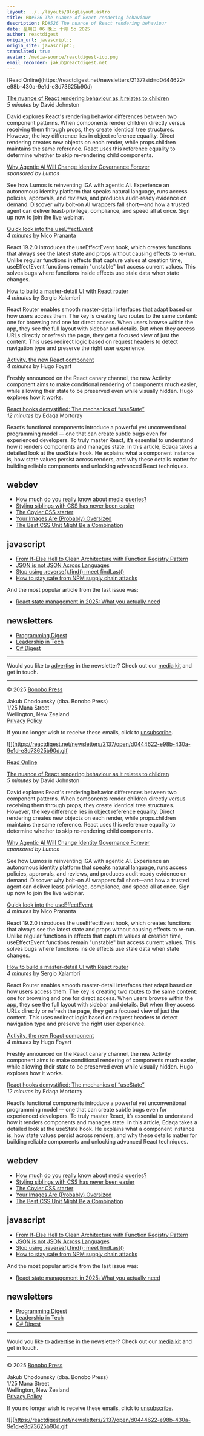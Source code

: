 ```yaml
---
layout: ../../layouts/BlogLayout.astro
title: RD#526 The nuance of React rendering behaviour
description: RD#526 The nuance of React rendering behaviour
date: 星期日 06 晚上 十月 5o 2025
author: reactdigest
origin_url: javascript:;
origin_site: javascript:;
translated: true
avatar: /media-source/reactdigest-ico.png
email_recorder: jakub@reactdigest.net
---
```



<Reference client:only="react" title="RD#526 The nuance of React rendering behaviour" url="javascript:;" />

<Detail client:only="react">
	[Read Online](https://reactdigest.net/newsletters/2137?sid=d0444622-e98b-430a-9e1d-e3d73625b90d)

[The nuance of React rendering behaviour as it relates to children](https://reactdigest.net/links/20406/d0444622-e98b-430a-9e1d-e3d73625b90d/email)  
_5 minutes_ by David Johnston

David explores React's rendering behavior differences between two component patterns. When components render children directly versus receiving them through props, they create identical tree structures. However, the key difference lies in object reference equality. Direct rendering creates new objects on each render, while props.children maintains the same reference. React uses this reference equality to determine whether to skip re-rendering child components.

[Why Agentic AI Will Change Identity Governance Forever](https://reactdigest.net/links/20407/d0444622-e98b-430a-9e1d-e3d73625b90d/email)  
_sponsored by Lumos_

See how Lumos is reinventing IGA with agentic AI. Experience an autonomous identity platform that speaks natural language, runs access policies, approvals, and reviews, and produces audit-ready evidence on demand. Discover why bolt-on AI wrappers fall short—and how a trusted agent can deliver least-privilege, compliance, and speed all at once. Sign up now to join the live webinar.

[Quick look into the useEffectEvent](https://reactdigest.net/links/20408/d0444622-e98b-430a-9e1d-e3d73625b90d/email)  
_4 minutes_ by Nico Prananta

React 19.2.0 introduces the useEffectEvent hook, which creates functions that always see the latest state and props without causing effects to re-run. Unlike regular functions in effects that capture values at creation time, useEffectEvent functions remain "unstable" but access current values. This solves bugs where functions inside effects use stale data when state changes.

[How to build a master-detail UI with React router](https://reactdigest.net/links/20409/d0444622-e98b-430a-9e1d-e3d73625b90d/email)  
_4 minutes_ by Sergio Xalambrí

React Router enables smooth master-detail interfaces that adapt based on how users access them. The key is creating two routes to the same content: one for browsing and one for direct access. When users browse within the app, they see the full layout with sidebar and details. But when they access URLs directly or refresh the page, they get a focused view of just the content. This uses redirect logic based on request headers to detect navigation type and preserve the right user experience.

[Activity, the new React component](https://reactdigest.net/links/20410/d0444622-e98b-430a-9e1d-e3d73625b90d/email)  
_4 minutes_ by Hugo Foyart

Freshly announced on the React canary channel, the new Activity component aims to make conditional rendering of components much easier, while allowing their state to be preserved even while visually hidden. Hugo explores how it works.

[React hooks demystified: The mechanics of “useState”](https://reactdigest.net/links/20411/d0444622-e98b-430a-9e1d-e3d73625b90d/email)  
_12 minutes_ by Edaqa Mortoray

React’s functional components introduce a powerful yet unconventional programming model — one that can create subtle bugs even for experienced developers. To truly master React, it’s essential to understand how it renders components and manages state. In this article, Edaqa takes a detailed look at the useState hook. He explains what a component instance is, how state values persist across renders, and why these details matter for building reliable components and unlocking advanced React techniques.

## webdev

*   [How much do you really know about media queries?](https://reactdigest.net/links/20412/d0444622-e98b-430a-9e1d-e3d73625b90d/email)
*   [Styling siblings with CSS has never been easier](https://reactdigest.net/links/20413/d0444622-e98b-430a-9e1d-e3d73625b90d/email)
*   [The Coyier CSS starter](https://reactdigest.net/links/20414/d0444622-e98b-430a-9e1d-e3d73625b90d/email)
*   [Your Images Are (Probably) Oversized](https://reactdigest.net/links/20415/d0444622-e98b-430a-9e1d-e3d73625b90d/email)
*   [The Best CSS Unit Might Be a Combination](https://reactdigest.net/links/20416/d0444622-e98b-430a-9e1d-e3d73625b90d/email)

## javascript

*   [From If-Else Hell to Clean Architecture with Function Registry Pattern](https://reactdigest.net/links/20417/d0444622-e98b-430a-9e1d-e3d73625b90d/email)
*   [JSON is not JSON Across Languages](https://reactdigest.net/links/20418/d0444622-e98b-430a-9e1d-e3d73625b90d/email)
*   [Stop using .reverse().find(): meet findLast()](https://reactdigest.net/links/20419/d0444622-e98b-430a-9e1d-e3d73625b90d/email)
*   [How to stay safe from NPM supply chain attacks](https://reactdigest.net/links/20420/d0444622-e98b-430a-9e1d-e3d73625b90d/email)

And the most popular article from the last issue was:

*   [React state management in 2025: What you actually need](https://reactdigest.net/links/20421/d0444622-e98b-430a-9e1d-e3d73625b90d/email)

## newsletters

*   [Programming Digest](https://programmingdigest.net/?utm_medium=campaign&utm_source=react)
*   [Leadership in Tech](https://leadershipintech.com/?utm_medium=campaign&utm_source=react)
*   [C# Digest](https://csharpdigest.net/?utm_medium=campaign&utm_source=react)

* * *

Would you like to [advertise](https://bonobopress.com/) in the newsletter? Check out our [media kit](https://bonobopress.com/media-kit/) and get in touch.

* * *

© 2025 [Bonobo Press](https://bonobopress.com/)

Jakub Chodounsky (dba. Bonobo Press)  
1/25 Mana Street  
Wellington, New Zealand  
[Privacy Policy](https://reactdigest.net/privacy)

If you no longer wish to receive these emails, click to [unsubscribe](https://reactdigest.net/subscribers/d0444622-e98b-430a-9e1d-e3d73625b90d/unsubscribe).

![](https://reactdigest.net/newsletters/2137/open/d0444622-e98b-430a-9e1d-e3d73625b90d.gif
</Detail>

[Read Online](https://reactdigest.net/newsletters/2137?sid=d0444622-e98b-430a-9e1d-e3d73625b90d)

[The nuance of React rendering behaviour as it relates to children](https://reactdigest.net/links/20406/d0444622-e98b-430a-9e1d-e3d73625b90d/email)\
*5 minutes* by David Johnston

David explores React's rendering behavior differences between two component patterns. When components render children directly versus receiving them through props, they create identical tree structures. However, the key difference lies in object reference equality. Direct rendering creates new objects on each render, while props.children maintains the same reference. React uses this reference equality to determine whether to skip re-rendering child components.

[Why Agentic AI Will Change Identity Governance Forever](https://reactdigest.net/links/20407/d0444622-e98b-430a-9e1d-e3d73625b90d/email)\
*sponsored by Lumos*

See how Lumos is reinventing IGA with agentic AI. Experience an autonomous identity platform that speaks natural language, runs access policies, approvals, and reviews, and produces audit-ready evidence on demand. Discover why bolt-on AI wrappers fall short—and how a trusted agent can deliver least-privilege, compliance, and speed all at once. Sign up now to join the live webinar.

[Quick look into the useEffectEvent](https://reactdigest.net/links/20408/d0444622-e98b-430a-9e1d-e3d73625b90d/email)\
*4 minutes* by Nico Prananta

React 19.2.0 introduces the useEffectEvent hook, which creates functions that always see the latest state and props without causing effects to re-run. Unlike regular functions in effects that capture values at creation time, useEffectEvent functions remain "unstable" but access current values. This solves bugs where functions inside effects use stale data when state changes.

[How to build a master-detail UI with React router](https://reactdigest.net/links/20409/d0444622-e98b-430a-9e1d-e3d73625b90d/email)\
*4 minutes* by Sergio Xalambrí

React Router enables smooth master-detail interfaces that adapt based on how users access them. The key is creating two routes to the same content: one for browsing and one for direct access. When users browse within the app, they see the full layout with sidebar and details. But when they access URLs directly or refresh the page, they get a focused view of just the content. This uses redirect logic based on request headers to detect navigation type and preserve the right user experience.

[Activity, the new React component](https://reactdigest.net/links/20410/d0444622-e98b-430a-9e1d-e3d73625b90d/email)\
*4 minutes* by Hugo Foyart

Freshly announced on the React canary channel, the new Activity component aims to make conditional rendering of components much easier, while allowing their state to be preserved even while visually hidden. Hugo explores how it works.

[React hooks demystified: The mechanics of “useState”](https://reactdigest.net/links/20411/d0444622-e98b-430a-9e1d-e3d73625b90d/email)\
*12 minutes* by Edaqa Mortoray

React’s functional components introduce a powerful yet unconventional programming model — one that can create subtle bugs even for experienced developers. To truly master React, it’s essential to understand how it renders components and manages state. In this article, Edaqa takes a detailed look at the useState hook. He explains what a component instance is, how state values persist across renders, and why these details matter for building reliable components and unlocking advanced React techniques.

## webdev

* [How much do you really know about media queries?](https://reactdigest.net/links/20412/d0444622-e98b-430a-9e1d-e3d73625b90d/email)
* [Styling siblings with CSS has never been easier](https://reactdigest.net/links/20413/d0444622-e98b-430a-9e1d-e3d73625b90d/email)
* [The Coyier CSS starter](https://reactdigest.net/links/20414/d0444622-e98b-430a-9e1d-e3d73625b90d/email)
* [Your Images Are (Probably) Oversized](https://reactdigest.net/links/20415/d0444622-e98b-430a-9e1d-e3d73625b90d/email)
* [The Best CSS Unit Might Be a Combination](https://reactdigest.net/links/20416/d0444622-e98b-430a-9e1d-e3d73625b90d/email)

## javascript

* [From If-Else Hell to Clean Architecture with Function Registry Pattern](https://reactdigest.net/links/20417/d0444622-e98b-430a-9e1d-e3d73625b90d/email)
* [JSON is not JSON Across Languages](https://reactdigest.net/links/20418/d0444622-e98b-430a-9e1d-e3d73625b90d/email)
* [Stop using .reverse().find(): meet findLast()](https://reactdigest.net/links/20419/d0444622-e98b-430a-9e1d-e3d73625b90d/email)
* [How to stay safe from NPM supply chain attacks](https://reactdigest.net/links/20420/d0444622-e98b-430a-9e1d-e3d73625b90d/email)

And the most popular article from the last issue was:

* [React state management in 2025: What you actually need](https://reactdigest.net/links/20421/d0444622-e98b-430a-9e1d-e3d73625b90d/email)

## newsletters

* [Programming Digest](https://programmingdigest.net/?utm_medium=campaign\&utm_source=react)
* [Leadership in Tech](https://leadershipintech.com/?utm_medium=campaign\&utm_source=react)
* [C# Digest](https://csharpdigest.net/?utm_medium=campaign\&utm_source=react)

***

Would you like to [advertise](https://bonobopress.com/) in the newsletter? Check out our [media kit](https://bonobopress.com/media-kit/) and get in touch.

***

© 2025 [Bonobo Press](https://bonobopress.com/)

Jakub Chodounsky (dba. Bonobo Press)\
1/25 Mana Street\
Wellington, New Zealand\
[Privacy Policy](https://reactdigest.net/privacy)

If you no longer wish to receive these emails, click to [unsubscribe](https://reactdigest.net/subscribers/d0444622-e98b-430a-9e1d-e3d73625b90d/unsubscribe).

!\[]\(https://reactdigest.net/newsletters/2137/open/d0444622-e98b-430a-9e1d-e3d73625b90d.gif


